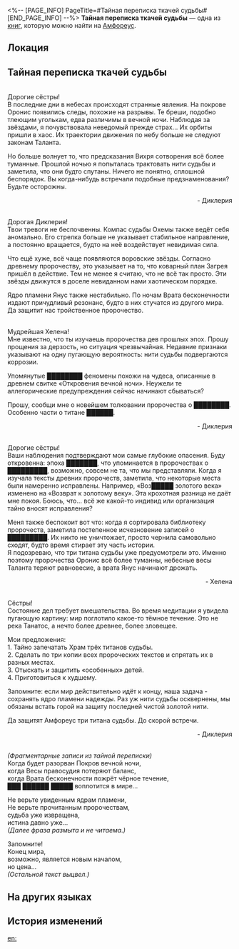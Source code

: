 <%-- [PAGE_INFO]
PageTitle=#Тайная переписка ткачей судьбы#
[END_PAGE_INFO] --%>
{{Дополнить}}
{{Книга Инфобокс
|id           = 469
|Название     = 
|Изображение  = Предмет Книга Амфореус 1.png
|Мир          = Амфореус
|Томов        = 1
|Автор        = <!--нужно добавить-->
|Описание     = Переписка нескольких ткачей судьбы. Текст почти неразличим. Возможно, буквы размыты временем. А может, кто-то подтёр их намеренно.
|Том1         = {{tx}}
|Источник1    = {{tx|Отсутствует источник}}
|Персонажи    = 
|Фракции      = 
}}
'''Тайная переписка ткачей судьбы''' — одна из [[Книги|книг]], которую можно найти на [[Амфореус]].

==Локация==
{{Отметка карты|<!--название карты-->|<!--id отметки-->}}

==Тайная переписка ткачей судьбы==
{{Размер|28|Письмо №&nbsp;1}}<br />
Дорогие сёстры!<br />
В последние дни в небесах происходят странные явления. На покрове Оронис появились следы, похожие на разрывы. Те бреши, подобно тлеющим уголькам, едва различимы в вечной ночи. Наблюдая за звёздами, я почувствовала неведомый прежде страх... Их орбиты пришли в хаос. Их траектории движения по небу больше не следуют законам Таланта.

Но больше волнует то, что предсказания Вихря сотворения всё более туманные. Прошлой ночью я попыталась трактовать нити судьбы и заметила, что они будто спутаны. Ничего не понятно, сплошной беспорядок. Вы когда-нибудь встречали подобные предзнаменования?<br />
Будьте осторожны.<br /><div align="right">- Диклерия</div>

{{Размер|28|Письмо №&nbsp;2}}<br />
Дорогая Диклерия!<br />
Твои тревоги не беспочвенны. Компас судьбы Охемы также ведёт себя аномально. Его стрелка больше не указывает стабильное направление, а постоянно вращается, будто на неё воздействует невидимая сила.

Что ещё хуже, всё чаще появляются воровские звёзды. Согласно древнему пророчеству, это указывает на то, что коварный план Загрея пришёл в действие. Тем не менее я считаю, что не всё так просто. Эти звёзды движутся в доселе невиданном нами хаотическом порядке.

Ядро пламени Янус также нестабильно. По ночам Врата бесконечности издают причудливый резонанс, будто в них стучатся из другого мира.<br />
Да защитит нас тройственное пророчество.

{{Размер|28|Письмо №&nbsp;3}}<br />
Мудрейшая Хелена!<br />
Мне известно, что ты изучаешь пророчества дев прошлых эпох. Прошу прощения за дерзость, но ситуация чрезвычайная. Недавние признаки указывают на одну пугающую вероятность: нити судьбы подвергаются коррозии.

Упомянутые ████████ феномены похожи на чудеса, описанные в древнем свитке «Откровения вечной ночи». Неужели те аллегорические предупреждения сейчас начинают сбываться?

Прошу, сообщи мне о новейшем толковании пророчества о ████████. Особенно части о титане ██████.<br /><div align="right">- Диклерия</div>

{{Размер|28|Письмо №&nbsp;4}}<br />
Дорогие сёстры!<br />
Ваши наблюдения подтверждают мои самые глубокие опасения. Буду откровенна: эпоха ███████, что упоминается в пророчествах о █████████, возможно, совсем не та, что мы представляли. Когда я изучала тексты древних пророчеств, заметила, что некоторые места были намеренно исправлены. Например, «Воз█████ золотого века» изменено на «Возврат к золотому веку». Эта крохотная разница не даёт мне покоя. Боюсь, что... всё же какой-то индивид или организация тайно вносят исправления?

Меня также беспокоит вот что: когда я сортировала библиотеку пророчеств, заметила постепенное исчезновение записей о █████████. Их никто не уничтожает, просто чернила самовольно сходят, будто время стирает эту часть истории.<br />
Я подозреваю, что три титана судьбы уже предусмотрели это. Именно поэтому пророчества Оронис всё более туманны, небесные весы Таланта теряют равновесие, а врата Янус начинают дрожать.<br /><div align="right">- Хелена</div>

{{Размер|28|Письмо №&nbsp;5}}<br />
Сёстры!<br />
Состояние дел требует вмешательства. Во время медитации я увидела пугающую картину: мир поглотило какое-то тёмное течение. Это не река Танатос, а нечто более древнее, более зловещее.

Мои предложения:<br />
1. Тайно запечатать Храм трёх титанов судьбы.<br />
2. Сделать по три копии всех пророческих текстов и спрятать их в разных местах.<br />
3. Отыскать и защитить «особенных» детей.<br />
4. Приготовиться к худшему.

Запомните: если мир действительно идёт к концу, наша задача - сохранять ядро пламени надежды. Раз уж нити судьбы осквернены, мы обязаны встать горой на защиту последней чистой золотой нити.

Да защитят Амфореус три титана судьбы. До скорой встречи.<br /><div align="right">- Диклерия</div>

{{Размер|28|Приложение: Фрагмент пророчества}}<br />
''(Фрагментарные записи из тайной переписки)''<br />
Когда будет разорван Покров вечной ночи,<br />
когда Весы правосудия потеряют баланс,<br />
когда Врата бесконечности пожрёт чёрное течение,<br />
███ ██████ █████ воплотится в мире...

Не верьте увиденным ядрам пламени,<br />
Не верьте прочитанным пророчествам,<br />
судьба уже извращена,<br />
истина давно уже...<br />
''(Далее фраза размыта и не читаема.)''

Запомните!<br />
Конец мира,<br />
возможно, является новым началом,<br />
но цена...<br />
''(Остальной текст выцвел.)''

==На других языках==
{{На других языках
|en   = Destiny Weaver's Missives
|zhs  = 命运织者的密函
|zht  = 命運織者的密函
|ja   = 運命の織り手の密書
|ko   = 운명 방직공의 밀서
|es   = Cartas secretas de las tejedoras del destino
|fr   = Lettres des tisseuses du destin
|ru   = Тайная переписка ткачей судьбы
|th   = จดหมายลับของผู้ถักทอโชคชะตา
|vi   = Mật Hàm Của Người Dệt Vận Mệnh
|de   = Geheime Schreiben der Schicksalsweberinnen
|id   = Surat Rahasia Penenun Takdir
|pt   = Cartas da Tecelã do Destino
}}

==История изменений==
{{История изменений|3.5}}

[[en:]]